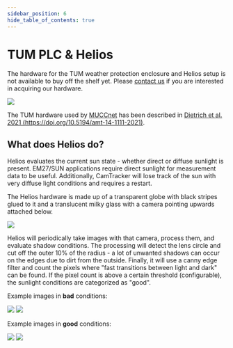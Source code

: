```yaml
---
sidebar_position: 6
hide_table_of_contents: true
---
```


# TUM PLC & Helios

The hardware for the TUM weather protection enclosure and Helios setup is not available to buy off the shelf yet. Please [contact us](/docs/intro/contact) if you are interested in acquiring our hardware.

<img src='/img/docs/muccnet-image-roof.jpg' className='tw-mb-6 tw-rounded-lg' />

The TUM hardware used by [MUCCnet](https://atmosphere.ei.tum.de/) has been described in [Dietrich et al. 2021 (https://doi.org/10.5194/amt-14-1111-2021)](https://doi.org/10.5194/amt-14-1111-2021).

## What does Helios do?

Helios evaluates the current sun state - whether direct or diffuse sunlight is present. EM27/SUN applications require direct sunlight for measurement data to be useful. Additionally, CamTracker will lose track of the sun with very diffuse light conditions and requires a restart.

The Helios hardware is made up of a transparent globe with black stripes glued to it and a translucent milky glass with a camera pointing upwards attached below.

<div className='tw-flex tw-justify-center tw-w-full'>
    <img
        src='/img/docs/helios-hardware.png'
        className='tw-mb-2 tw-rounded-lg !tw-h-64'
    />
</div>

Helios will periodically take images with that camera, process them, and evaluate shadow conditions. The processing will detect the lens circle and cut off the outer 10% of the radius - a lot of unwanted shadows can occur on the edges due to dirt from the outside. Finally, it will use a canny edge filter and count the pixels where "fast transitions between light and dark" can be found. If the pixel count is above a certain threshold (configurable), the sunlight conditions are categorized as "good".

Example images in **bad** conditions:

<div className='tw-flex tw-flex-col xl:tw-flex-row tw-items-center tw-justify-center tw-w-full tw-gap-x-2 tw-gap-y-2 -tw-mt-3 tw-mb-4'>
    <img
        src='/img/docs/helios-example-image-bad-raw.jpg'
        className='tw-rounded-lg !tw-h-36 sm:!tw-h-40 2xl:!tw-h-48'
    />
    <img
        src='/img/docs/helios-example-image-bad-processed.jpg'
        className='tw-rounded-lg !tw-h-36 sm:!tw-h-40 2xl:!tw-h-48'
    />
</div>

Example images in **good** conditions:

<div className='tw-flex tw-flex-col xl:tw-flex-row tw-items-center tw-justify-center tw-w-full tw-gap-x-2 tw-gap-y-2 -tw-mt-3 tw-mb-4'>
    <img
        src='/img/docs/helios-example-image-good-raw.jpg'
        className='tw-rounded-lg !tw-h-36 sm:!tw-h-40 2xl:!tw-h-48'
    />
    <img
        src='/img/docs/helios-example-image-good-processed.jpg'
        className='tw-rounded-lg !tw-h-36 sm:!tw-h-40 2xl:!tw-h-48'
    />
</div>
